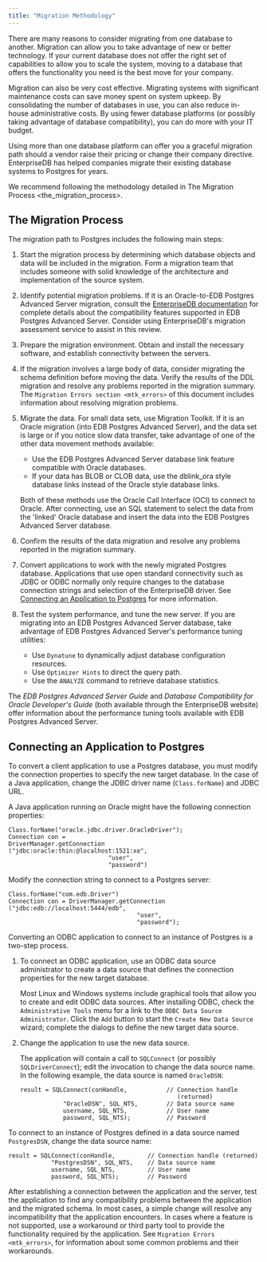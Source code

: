 ```yaml
---
title: "Migration Methodology"
---
```


<div id="migration_methodology" class="registered_link"></div>


There are many reasons to consider migrating from one database to another. Migration can allow you to take advantage of new or better technology. If your current database does not offer the right set of capabilities to allow you to scale the system, moving to a database that offers the functionality you need is the best move for your company.

Migration can also be very cost effective. Migrating systems with significant maintenance costs can save money spent on system upkeep. By consolidating the number of databases in use, you can also reduce in-house administrative costs. By using fewer database platforms (or possibly taking advantage of database compatibility), you can do more with your IT budget.

Using more than one database platform can offer you a graceful migration path should a vendor raise their pricing or change their company directive. EnterpriseDB has helped companies migrate their existing database systems to Postgres for years.

We recommend following the methodology detailed in <span class="title-ref">The Migration Process &lt;the\_migration\_process&gt;</span>.

<div id="the_migration_process" class="registered_link"></div>

## The Migration Process

The migration path to Postgres includes the following main steps:

1.  Start the migration process by determining which database objects and data will be included in the migration. Form a migration team that includes someone with solid knowledge of the architecture and implementation of the source system.

2.  Identify potential migration problems. If it is an Oracle-to-EDB Postgres Advanced Server migration, consult the [EnterpriseDB documentation](https://www.enterprisedb.com/edb-docs/p/edb-postgres-advanced-server) for complete details about the compatibility features supported in EDB Postgres Advanced Server. Consider using EnterpriseDB's migration assessment service to assist in this review.

3.  Prepare the migration environment. Obtain and install the necessary software, and establish connectivity between the servers.

4.  If the migration involves a large body of data, consider migrating the schema definition before moving the data. Verify the results of the DDL migration and resolve any problems reported in the migration summary. The `Migration Errors section <mtk_errors>` of this document includes information about resolving migration problems.

5.  Migrate the data. For small data sets, use Migration Toolkit. If it is an Oracle migration (into EDB Postgres Advanced Server), and the data set is large or if you notice slow data transfer, take advantage of one of the other data movement methods available:

    -   Use the EDB Postgres Advanced Server database link feature compatible with Oracle databases.
    -   If your data has BLOB or CLOB data, use the dblink\_ora style database links instead of the Oracle style database links.

     Both of these methods use the Oracle Call Interface (OCI) to connect to Oracle. After connecting, use an SQL statement to select the data from the 'linked' Oracle database and insert the data into the EDB Postgres Advanced Server database.

6.  Confirm the results of the data migration and resolve any problems reported in the migration summary.

7.  Convert applications to work with the newly migrated Postgres database. Applications that use open standard connectivity such as JDBC or ODBC normally only require changes to the database connection strings and selection of the EnterpriseDB driver. See [Connecting an Application to Postgres](#connecting_application_postgres) for more information.

8.  Test the system performance, and tune the new server. If you are migrating into an EDB Postgres Advanced Server database, take advantage of EDB Postgres Advanced Server's performance tuning utilities:

    -   Use `Dynatune` to dynamically adjust database configuration resources.
    -   Use `Optimizer Hints` to direct the query path.
    -   Use the `ANALYZE` command to retrieve database statistics.

The *EDB Postgres Advanced Server Guide* and *Database* *Compatibility* *for* *Oracle* *Developer's* *Guide* (both available through the EnterpriseDB website) offer information about the performance tuning tools available with EDB Postgres Advanced Server.

<div id="connecting_application_postgres" class="registered_link"></div>

## Connecting an Application to Postgres

To convert a client application to use a Postgres database, you must modify the connection properties to specify the new target database. In the case of a Java application, change the JDBC driver name (`Class.forName`) and JDBC URL.

A Java application running on Oracle might have the following connection properties:

``` text
Class.forName("oracle.jdbc.driver.OracleDriver");
Connection con =
DriverManager.getConnection
("jdbc:oracle:thin:@localhost:1521:xe",
                            "user",
                            "password")
```

Modify the connection string to connect to a Postgres server:

``` text
Class.forName("com.edb.Driver")
Connection con = DriverManager.getConnection
("jdbc:edb://localhost:5444/edb",
                                    "user",
                                    "password");
```

Converting an ODBC application to connect to an instance of Postgres is a two-step process.

1.  To connect an ODBC application, use an ODBC data source administrator to create a data source that defines the connection properties for the new target database.

    Most Linux and Windows systems include graphical tools that allow you to create and edit ODBC data sources. After installing ODBC, check the `Administrative Tools` menu for a link to the `ODBC Data Source Administrator`. Click the `Add` button to start the `Create New Data Source` wizard; complete the dialogs to define the new target data source.

2.  Change the application to use the new data source.

    The application will contain a call to `SQLConnect` (or possibly `SQLDriverConnect`); edit the invocation to change the data source name. In the following example, the data source is named `OracleDSN`:

    ``` text
    result = SQLConnect(conHandle,           // Connection handle
                                                (returned)
                "OracleDSN", SQL_NTS,        // Data source name
                username, SQL_NTS,           // User name
                password, SQL_NTS);          // Password
    ```

To connect to an instance of Postgres defined in a data source named `PostgresDSN`, change the data source name:

``` text
result = SQLConnect(conHandle,         // Connection handle (returned)
            "PostgresDSN", SQL_NTS,    // Data source name
            username, SQL_NTS,         // User name
            password, SQL_NTS);        // Password
```

After establishing a connection between the application and the server, test the application to find any compatibility problems between the application and the migrated schema. In most cases, a simple change will resolve any incompatibility that the application encounters. In cases where a feature is not supported, use a workaround or third party tool to provide the functionality required by the application. See `Migration Errors <mtk_errors>`, for information about some common problems and their workarounds.
